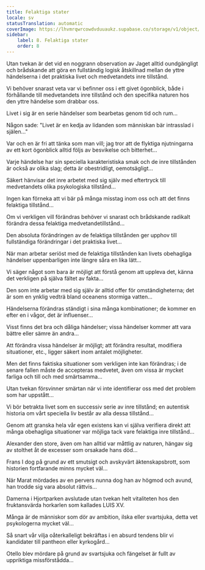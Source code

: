 ```yaml
---
title: Felaktiga stater
locale: sv
statusTranslation: automatic
coverImage: https://lhvmrqwrcowdvduuaukz.supabase.co/storage/v1/object/public/strapi-uploads/small_cover-tratado-de-psicologia-revolucionaria.webp-5e15e1cec4e0ebebcde5d7fc7565d8fd.webp
sidebar:
    label: 8. Felaktiga stater
    order: 8
---
```

Utan tvekan är det vid en noggrann observation av Jaget alltid oundgängligt och brådskande att göra en fullständig logisk åtskillnad mellan de yttre händelserna i det praktiska livet och medvetandets inre tillstånd.

Vi behöver snarast veta var vi befinner oss i ett givet ögonblick, både i förhållande till medvetandets inre tillstånd och den specifika naturen hos den yttre händelse som drabbar oss.

Livet i sig är en serie händelser som bearbetas genom tid och rum...

Någon sade: "Livet är en kedja av lidanden som människan bär intrasslad i själen..."

Var och en är fri att tänka som man vill; jag tror att de flyktiga njutningarna av ett kort ögonblick alltid följs av besvikelse och bitterhet...

Varje händelse har sin speciella karakteristiska smak och de inre tillstånden är också av olika slag; detta är obestridligt, oemotsägligt...

Säkert hänvisar det inre arbetet med sig själv med eftertryck till medvetandets olika psykologiska tillstånd...

Ingen kan förneka att vi bär på många misstag inom oss och att det finns felaktiga tillstånd...

Om vi verkligen vill förändras behöver vi snarast och brådskande radikalt förändra dessa felaktiga medvetandetillstånd...

Den absoluta förändringen av de felaktiga tillstånden ger upphov till fullständiga förändringar i det praktiska livet...

När man arbetar seriöst med de felaktiga tillstånden kan livets obehagliga händelser uppenbarligen inte längre såra en lika lätt...

Vi säger något som bara är möjligt att förstå genom att uppleva det, känna det verkligen på själva fältet av fakta...

Den som inte arbetar med sig själv är alltid offer för omständigheterna; det är som en ynklig vedträ bland oceanens stormiga vatten...

Händelserna förändras ständigt i sina många kombinationer; de kommer en efter en i vågor, det är influenser...

Visst finns det bra och dåliga händelser; vissa händelser kommer att vara bättre eller sämre än andra...

Att förändra vissa händelser är möjligt; att förändra resultat, modifiera situationer, etc., ligger säkert inom antalet möjligheter.

Men det finns faktiska situationer som verkligen inte kan förändras; i de senare fallen måste de accepteras medvetet, även om vissa är mycket farliga och till och med smärtsamma...

Utan tvekan försvinner smärtan när vi inte identifierar oss med det problem som har uppstått...

Vi bör betrakta livet som en successiv serie av inre tillstånd; en autentisk historia om vårt speciella liv består av alla dessa tillstånd...

Genom att granska hela vår egen existens kan vi själva verifiera direkt att många obehagliga situationer var möjliga tack vare felaktiga inre tillstånd...

Alexander den store, även om han alltid var måttlig av naturen, hängav sig av stolthet åt de excesser som orsakade hans död...

Frans I dog på grund av ett smutsigt och avskyvärt äktenskapsbrott, som historien fortfarande minns mycket väl...

När Marat mördades av en pervers nunna dog han av högmod och avund, han trodde sig vara absolut rättvis...

Damerna i Hjortparken avslutade utan tvekan helt vitaliteten hos den fruktansvärda horkarlen som kallades LUIS XV.

Många är de människor som dör av ambition, ilska eller svartsjuka, detta vet psykologerna mycket väl...

Så snart vår vilja oåterkalleligt bekräftas i en absurd tendens blir vi kandidater till pantheon eller kyrkogård...

Otello blev mördare på grund av svartsjuka och fängelset är fullt av uppriktiga missförstådda...

